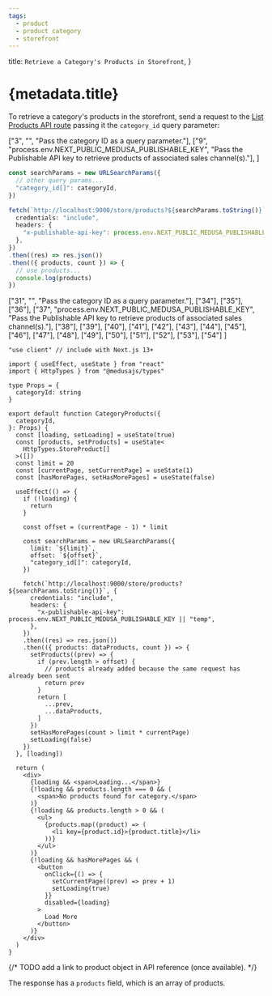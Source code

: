 ```yaml
---
tags:
  - product
  - product category
  - storefront
---
```



  title: `Retrieve a Category's Products in Storefront`,
}

# {metadata.title}

To retrieve a category's products in the storefront, send a request to the [List Products API route](!api!/store#products_getproducts) passing it the `category_id` query parameter:

<CodeTabs group="store-request">
  <CodeTab label="Fetch API" value="fetch">

  ["3", "", "Pass the category ID as a query parameter."],
  ["9", "process.env.NEXT_PUBLIC_MEDUSA_PUBLISHABLE_KEY", "Pass the Publishable API key to retrieve products of associated sales channel(s)."], 
]

  ```ts highlights={fetchHighlights}
  const searchParams = new URLSearchParams({
    // other query params...
    "category_id[]": categoryId,
  })

  fetch(`http://localhost:9000/store/products?${searchParams.toString()}`, {
    credentials: "include",
    headers: {
      "x-publishable-api-key": process.env.NEXT_PUBLIC_MEDUSA_PUBLISHABLE_KEY || "temp",
    },
  })
  .then((res) => res.json())
  .then(({ products, count }) => {
    // use products...
    console.log(products)
  })
  ```

  </CodeTab>
  <CodeTab label="React" value="react">

  ["31", "", "Pass the category ID as a query parameter."],
  ["34"], ["35"], ["36"], 
  ["37", "process.env.NEXT_PUBLIC_MEDUSA_PUBLISHABLE_KEY", "Pass the Publishable API key to retrieve products of associated sales channel(s)."], 
  ["38"], ["39"], ["40"], ["41"], ["42"], ["43"], ["44"], ["45"], ["46"], ["47"], ["48"], ["49"], ["50"], ["51"], ["52"],
  ["53"], ["54"]
]

  ```tsx highlights={highlights}
  "use client" // include with Next.js 13+

  import { useEffect, useState } from "react"
  import { HttpTypes } from "@medusajs/types"

  type Props = {
    categoryId: string
  }

  export default function CategoryProducts({
    categoryId,
  }: Props) {
    const [loading, setLoading] = useState(true)
    const [products, setProducts] = useState<
      HttpTypes.StoreProduct[]
    >([])
    const limit = 20
    const [currentPage, setCurrentPage] = useState(1)
    const [hasMorePages, setHasMorePages] = useState(false)

    useEffect(() => {
      if (!loading) {
        return 
      }

      const offset = (currentPage - 1) * limit

      const searchParams = new URLSearchParams({
        limit: `${limit}`,
        offset: `${offset}`,
        "category_id[]": categoryId,
      })

      fetch(`http://localhost:9000/store/products?${searchParams.toString()}`, {
        credentials: "include",
        headers: {
          "x-publishable-api-key": process.env.NEXT_PUBLIC_MEDUSA_PUBLISHABLE_KEY || "temp",
        },
      })
      .then((res) => res.json())
      .then(({ products: dataProducts, count }) => {
        setProducts((prev) => {
          if (prev.length > offset) {
            // products already added because the same request has already been sent
            return prev
          }
          return [
            ...prev,
            ...dataProducts,
          ]
        })
        setHasMorePages(count > limit * currentPage)
        setLoading(false)
      })
    }, [loading])

    return (
      <div>
        {loading && <span>Loading...</span>}
        {!loading && products.length === 0 && (
          <span>No products found for category.</span>
        )}
        {!loading && products.length > 0 && (
          <ul>
            {products.map((product) => (
              <li key={product.id}>{product.title}</li>
            ))}
          </ul>
        )}
        {!loading && hasMorePages && (
          <button 
            onClick={() => {
              setCurrentPage((prev) => prev + 1)
              setLoading(true)
            }}
            disabled={loading}
          >
            Load More
          </button>
        )}
      </div>
    )
  }
  ```

  </CodeTab>
</CodeTabs>

{/* TODO add a link to product object in API reference (once available). */}

The response has a `products` field, which is an array of products.
